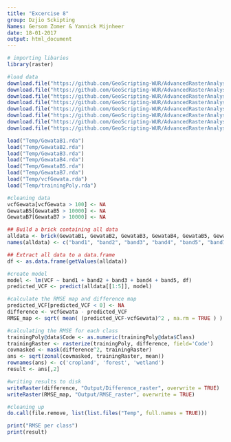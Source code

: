 ```yaml
---
title: "Excercise 8"
group: Dzjio Sckipting
Names: Gersom Zomer & Yannick Mijnheer
date: 18-01-2017
output: html_document
---
```


```r
# importing libaries
library(raster)

#load data
download.file("https://github.com/GeoScripting-WUR/AdvancedRasterAnalysis/raw/gh-pages/data/GewataB1.rda", "Temp/GewataB1.rda", quiet = TRUE)
download.file("https://github.com/GeoScripting-WUR/AdvancedRasterAnalysis/raw/gh-pages/data/GewataB2.rda", "Temp/GewataB2.rda", quiet = TRUE)
download.file("https://github.com/GeoScripting-WUR/AdvancedRasterAnalysis/raw/gh-pages/data/GewataB3.rda", "Temp/GewataB3.rda", quiet = TRUE)
download.file("https://github.com/GeoScripting-WUR/AdvancedRasterAnalysis/raw/gh-pages/data/GewataB4.rda", "Temp/GewataB4.rda", quiet = TRUE)
download.file("https://github.com/GeoScripting-WUR/AdvancedRasterAnalysis/raw/gh-pages/data/GewataB5.rda", "Temp/GewataB5.rda", quiet = TRUE)
download.file("https://github.com/GeoScripting-WUR/AdvancedRasterAnalysis/raw/gh-pages/data/GewataB7.rda", "Temp/GewataB7.rda", quiet = TRUE)
download.file("https://github.com/GeoScripting-WUR/AdvancedRasterAnalysis/raw/gh-pages/data/vcfGewata.rda", "Temp/vcfGewata.rda", quiet = TRUE)
download.file("https://github.com/GeoScripting-WUR/AdvancedRasterAnalysis/raw/gh-pages/data/trainingPoly.rda", "Temp/trainingPoly.rda", quiet = TRUE)

load("Temp/GewataB1.rda")
load("Temp/GewataB2.rda")
load("Temp/GewataB3.rda")
load("Temp/GewataB4.rda")
load("Temp/GewataB5.rda")
load("Temp/GewataB7.rda")
load("Temp/vcfGewata.rda")
load("Temp/trainingPoly.rda")

#cleaning data
vcfGewata[vcfGewata > 100] <- NA
GewataB5[GewataB5 > 10000] <- NA
GewataB7[GewataB7 > 10000] <- NA

## Build a brick containing all data
alldata <- brick(GewataB1, GewataB2, GewataB3, GewataB4, GewataB5, GewataB7, vcfGewata)
names(alldata) <- c("band1", "band2", "band3", "band4", "band5", "band7", "VCF")

## Extract all data to a data.frame
df <- as.data.frame(getValues(alldata))

#create model
model <- lm(VCF ~ band1 + band2 + band3 + band4 + band5, df)
predicted_VCF <- predict(alldata[[1:5]], model)

#calculate the RMSE map and difference map
predicted_VCF[predicted_VCF < 0] <- NA
difference <- vcfGewata - predicted_VCF
RMSE_map <- sqrt( mean( (predicted_VCF-vcfGewata)^2 , na.rm = TRUE ) )

#calculating the RMSE for each class
trainingPoly@data$Code <- as.numeric(trainingPoly@data$Class)
trainingRaster <- rasterize(trainingPoly, difference, field='Code')
covmasked <- mask(difference^2, trainingRaster)
ans <- sqrt(zonal(covmasked, trainingRaster, mean))
rownames(ans) <- c('cropland', 'forest', 'wetland')
result <- ans[,2]

#writing results to disk
writeRaster(difference, "Output/Difference_raster", overwrite = TRUE)
writeRaster(RMSE_map, "Output/RMSE_raster", overwrite = TRUE)

#cleaning up
do.call(file.remove, list(list.files("Temp", full.names = TRUE)))

print("RMSE per class")
print(result)
```

